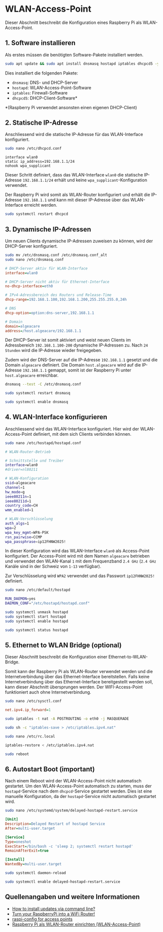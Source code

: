 # WLAN-Access-Point

Dieser Abschnitt beschreibt die Konfiguration eines Raspberry Pi als WLAN-Access-Point.

## 1. Software installieren

Als erstes müssen die benötigten Software-Pakete installiert werden.

```bash
sudo apt update && sudo apt install dnsmasq hostapd iptables dhcpcd5 -y
```

Dies installiert die folgenden Pakete:
- `dnsmasq`: DNS- und DHCP-Server
- `hostapd`: WLAN-Access-Point-Software
- `iptables`: Firewall-Software
- `dhcpcd5`: DHCP-Client-Software*

*(Raspberry Pi verwendet ansonsten einen eigenen DHCP-Client)

## 2. Statische IP-Adresse

Anschliessend wird die statische IP-Adresse für das WLAN-Interface konfiguriert.

```bash
sudo nano /etc/dhcpcd.conf
```

```
interface wlan0
static ip_address=192.168.1.1/24
nohook wpa_supplicant
```


Dieser Schritt definiert, dass das WLAN-Interface `wlan0` die statische IP-Adresse `192.168.1.1/24` erhält und keine `wpa_supplicant`-Konfiguration verwendet.

Der Raspberry Pi wird somit als WLAN-Router konfiguriert und erhält die IP-Adresse `192.168.1.1` und kann mit dieser IP-Adresse über das WLAN-Interface erreicht werden.

```bash
sudo systemctl restart dhcpcd
```

## 3. Dynamische IP-Adressen

Um neuen Clients dynamische IP-Adressen zuweisen zu können, wird der DHCP-Server konfiguriert.

```bash
sudo mv /etc/dnsmasq.conf /etc/dnsmasq.conf_alt
sudo nano /etc/dnsmasq.conf
```

```ini
# DHCP-Server aktiv für WLAN-Interface
interface=wlan0

# DHCP-Server nicht aktiv für Ethernet-Interface
no-dhcp-interface=eth0

# IPv4-Adressbereich des Routers und Release-Time
dhcp-range=192.168.1.100,192.168.1.200,255.255.255.0,24h

# DNS
dhcp-option=option:dns-server,192.168.1.1

# Domain
domain=algeacare
address=/host.algeacare/192.168.1.1
```

Der DHCP-Server ist somit aktiviert und weist neuen Clients im Adressbereich `192.168.1.100-200` dynamische IP-Adressen zu. Nach `24 Stunden` wird die IP-Adresse wieder freigegeben.

Zudem wird der DNS-Server auf die IP-Adresse `192.168.1.1` gesetzt und die Domain `algeacare` definiert. Die Domain `host.algeacare` wird auf die IP-Adresse `192.168.1.1` gemappt, somit ist der Raspberry Pi unter `host.algeacare` erreichbar.

```bash
dnsmasq --test -C /etc/dnsmasq.conf
```

```bash
sudo systemctl restart dnsmasq
```

```bash
sudo systemctl enable dnsmasq
```

## 4. WLAN-Interface konfigurieren

Anschliessend wird das WLAN-Interface konfiguriert. Hier wird der WLAN-Access-Point definiert, mit dem sich Clients verbinden können.

```bash
sudo nano /etc/hostapd/hostapd.conf
```

```bash
# WLAN-Router-Betrieb

# Schnittstelle und Treiber
interface=wlan0
#driver=nl80211

# WLAN-Konfiguration
ssid=algeacare
channel=1
hw_mode=g
ieee80211n=1
ieee80211d=1
country_code=CH
wmm_enabled=1

# WLAN-Verschlüsselung
auth_algs=1
wpa=2
wpa_key_mgmt=WPA-PSK
rsn_pairwise=CCMP
wpa_passphrase=ip12FHNW2025!
```

In dieser Konfiguration wird das WLAN-Interface `wlan0` als Access-Point konfiguriert. Der Access-Point wird mit dem Namen `algeacare` betrieben und verwendet den WLAN-Kanal `1` mit dem Frequenzband `2.4 GHz` (`2.4 GHz` Kanäle sind in der Schweiz von `1-13` verfügbar).

Zur Verschlüsselung wird `WPA2` verwendet und das Passwort `ip12FHNW2025!` definiert.

```bash
sudo nano /etc/default/hostapd
```

```bash
RUN_DAEMON=yes
DAEMON_CONF="/etc/hostapd/hostapd.conf"
```

```bash
sudo systemctl unmask hostapd
sudo systemctl start hostapd
sudo systemctl enable hostapd
```

```bash
sudo systemctl status hostapd
```

## 5. Ethernet to WLAN Bridge (optional)

Dieser Abschnitt beschreibt die Konfiguration einer Ethernet-to-WLAN-Bridge.

Somit kann der Raspberry Pi als WLAN-Router verwendet werden und die Internetverbindung über das Ethernet-Interface bereitstellen. Falls keine Internetverbindung über das Ethernet-Interface bereitgestellt werden soll, kann dieser Abschnitt übersprungen werden. Der WIFI-Access-Point funktioniert auch ohne Internetverbindung.

```bash
sudo nano /etc/sysctl.conf
```

```ini
net.ipv4.ip_forward=1
```

```bash
sudo iptables -t nat -A POSTROUTING -o eth0 -j MASQUERADE
```

```bash
sudo sh -c "iptables-save > /etc/iptables.ipv4.nat"
```

```bash
sudo nano /etc/rc.local
```

```bash
iptables-restore < /etc/iptables.ipv4.nat
```

```bash
sudo reboot
```


## 6. Autostart Boot (important)

Nach einem Reboot wird der WLAN-Access-Point nicht automatisch gestartet. Um den WLAN-Access-Point automatisch zu starten, muss der `hostapd`-Service nach dem `dhcpcd`-Service gestartet werden. Dies ist eine manuelle Konfiguration, da der `hostapd`-Service nicht automatisch gestartet wird.

```bash
sudo nano /etc/systemd/system/delayed-hostapd-restart.service
```

```ini
[Unit]
Description=Delayed Restart of hostapd Service
After=multi-user.target

[Service]
Type=oneshot
ExecStart=/bin/bash -c 'sleep 2; systemctl restart hostapd'
RemainAfterExit=true

[Install]
WantedBy=multi-user.target
```

```bash
sudo systemctl daemon-reload
```

```bash
sudo systemctl enable delayed-hostapd-restart.service
```

## Quellenangaben und weitere Informationen

- [How to install updates via command line?](https://askubuntu.com/questions/196768/how-to-install-updates-via-command-line)
- [Turn your RaspberryPi into a WiFi Router!](https://www.youtube.com/watch?v=laeOmNDE-Ac)
- [raspi-config for access points](https://www.raspberrypi.com/documentation/computers/configuration.html)
- [Raspberry Pi als WLAN-Router einrichten (WLAN-Access-Point)](https://www.elektronik-kompendium.de/sites/raspberry-pi/2002171.htm)